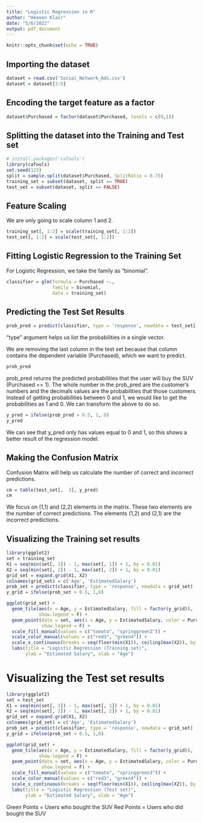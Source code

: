 ```yaml
---
title: "Logistic Regression in R"
author: "Heaven Klair"
date: "5/6/2022"
output: pdf_document
---
```


```r
knitr::opts_chunk$set(echo = TRUE)
```

## Importing the dataset

```r
dataset = read.csv('Social_Network_Ads.csv')
dataset = dataset[3:5]
```

## Encoding the target feature as a factor

```r
dataset$Purchased = factor(dataset$Purchased, levels = c(0,1))
```

## Splitting the dataset into the Training and Test set

```r
# install.packages('caTools')
library(caTools)
set.seed(123)
split = sample.split(dataset$Purchased, SplitRatio = 0.75)
training_set = subset(dataset, split == TRUE)
test_set = subset(dataset, split == FALSE)
```

## Feature Scaling

We are only going to scale column 1 and 2.
```r
training_set[, 1:2] = scale(training_set[, 1:2])
test_set[, 1:2] = scale(test_set[, 1:2])
```

## Fitting Logistic Regression to the Training Set

For Logistic Regression, we take the family as "binomial".
```r
classifier = glm(formula = Purchased ~.,
                 family = binomial,
                 data = training_set)
```

## Predicting the Test Set Results

```r
prob_pred = predict(classifier, type = 'response', newdata = test_set[-3])
```

"type" argument helps us list the probabilities in a single vector.

We are removing the last column in the test set because that column contains the dependent variable (Purchased), which we want to predict.

```r
prob_pred
```
prob_pred returns the predicted probabilities that the user will buy the SUV (Purchased == 1). The whole number in the prob_pred are the customer's numbers and the decimals values are the probabilities that those customers. Instead of getting probabilities between 0 and 1, we would like to get the probabilities as 1 and 0. We can transform the above to do so.

```r
y_pred = ifelse(prob_pred > 0.5, 1, 0)
y_pred
```

We can see that y_pred only has values equal to 0 and 1, so this shows a better result of the regression model.

## Making the Confusion Matrix

Confusion Matrix will help us calculate the number of correct and incorrect predictions.
```r
cm = table(test_set[,  3], y_pred)
cm
```
We focus on (1,1) and (2,2) elements in the matrix. These two elements are the number of correct predictions. The elements (1,2) and (2,1) are the incorrect predictions.


## Visualizing the Training set results

```r
library(ggplot2)
set = training_set
X1 = seq(min(set[, 1]) - 1, max(set[, 1]) + 1, by = 0.01)
X2 = seq(min(set[, 2]) - 1, max(set[, 2]) + 1, by = 0.01)
grid_set = expand.grid(X1, X2)
colnames(grid_set) = c('Age', 'EstimatedSalary')
prob_set = predict(classifier, type = 'response', newdata = grid_set)
y_grid = ifelse(prob_set > 0.5, 1,0)

ggplot(grid_set) +
  geom_tile(aes(x = Age, y = EstimatedSalary, fill = factor(y_grid)),
            show.legend = F) +
  geom_point(data = set, aes(x = Age, y = EstimatedSalary, color = Purchased),
             show.legend = F) +
  scale_fill_manual(values = c("tomato", "springgreen3")) +
  scale_color_manual(values = c("red3", "green4")) +
  scale_x_continuous(breaks = seq(floor(min(X1)), ceiling(max(X2)), by = 1)) +
  labs(title = "Logistic Regression (Training set)",
       ylab = "Estimated Salary", xlab = "Age")
```



# Visualizing the Test set results
```r
library(ggplot2)
set = test_set
X1 = seq(min(set[, 1]) - 1, max(set[, 1]) + 1, by = 0.01)
X2 = seq(min(set[, 2]) - 1, max(set[, 2]) + 1, by = 0.01)
grid_set = expand.grid(X1, X2)
colnames(grid_set) = c('Age', 'EstimatedSalary')
prob_set = predict(classifier, type = 'response', newdata = grid_set)
y_grid = ifelse(prob_set > 0.5, 1,0)

ggplot(grid_set) +
  geom_tile(aes(x = Age, y = EstimatedSalary, fill = factor(y_grid)),
            show.legend = F) +
  geom_point(data = set, aes(x = Age, y = EstimatedSalary, color = Purchased),
             show.legend = F) +
  scale_fill_manual(values = c("tomato", "springgreen3")) +
  scale_color_manual(values = c("red3", "green4")) +
  scale_x_continuous(breaks = seq(floor(min(X1)), ceiling(max(X2)), by = 1)) +
  labs(title = "Logistic Regression (Test set)",
       ylab = "Estimated Salary", xlab = "Age")

```


Green Points = Users who bought the SUV
Red Points = Users who did bought the SUV










